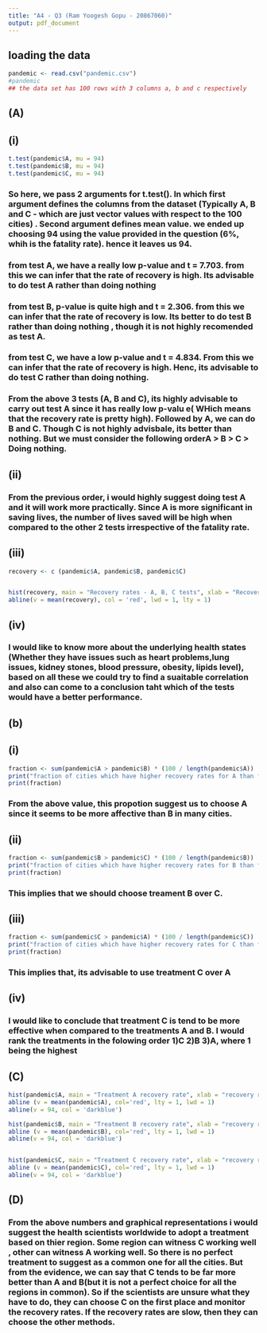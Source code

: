 ```yaml
---
title: "A4 - Q3 (Ram Yoogesh Gopu - 20867060)"
output: pdf_document
---
```


## loading the data
```r
pandemic <- read.csv("pandemic.csv")
#pandemic
## the data set has 100 rows with 3 columns a, b and c respectively 
```


## (A)

## (i)
```r
t.test(pandemic$A, mu = 94)
t.test(pandemic$B, mu = 94)
t.test(pandemic$C, mu = 94)
```

### So here, we pass 2 arguments for t.test(). In which first argument defines the columns from the dataset (Typically A, B and C - which are just vector values with respect to the 100 cities) . Second argument defines mean value. we ended up choosing 94 using the value provided in the question (6%, whih is the fatality rate). hence it leaves us 94. 


### from test A, we have a really low p-value and t = 7.703. from this we can infer that the rate of recovery is high. Its advisable to do test A rather than doing nothing 

### from test B, p-value is quite high and t = 2.306. from this we can infer that the rate of recovery is low. Its better to do test B rather than doing nothing , though it is not highly recomended as test A.

### from test C, we have a low p-value and t = 4.834. From this we can infer that the rate of recovery is high. Henc, its advisable to do test C rather than doing nothing.  


### From the above 3 tests (A, B and C), its highly advisable to carry out test A since it has really low p-valu e( WHich means that the recovery rate is pretty high). Followed by A, we can do B and C. Though C is not highly advisbale, its better than nothing. But we must consider the following orderA > B > C > Doing nothing.


## (ii)

### From the previous order, i would highly suggest doing test A and it will work more practically. Since A is more significant in saving lives, the number of lives saved will be high when compared to the other 2 tests irrespective of the fatality rate.



## (iii)

```r
recovery <- c (pandemic$A, pandemic$B, pandemic$C)


hist(recovery, main = "Recovery rates - A, B, C tests", xlab = "Recovery rate", col = "lightblue" )
abline(v = mean(recovery), col = 'red', lwd = 1, lty = 1)


```


## (iv)

### I would like to know more about the underlying health states (Whether they have issues such as heart problems,lung issues, kidney stones, blood pressure, obesity, lipids level), based on all these we could try to find a suaitable correlation and also can come to a conclusion taht which of the tests would have a better performance. 



## (b)

## (i)

```r
fraction <- sum(pandemic$A > pandemic$B) * (100 / length(pandemic$A))
print("fraction of cities which have higher recovery rates for A than for B" )
print(fraction)
```

### From the above value, this propotion suggest us to choose A since it seems to be more affective than B in many cities. 


## (ii)

```r
fraction <- sum(pandemic$B > pandemic$C) * (100 / length(pandemic$B))
print("fraction of cities which have higher recovery rates for B than for C" )
print(fraction)

```

### This implies that we should choose treament B over C.


## (iii)

```r
fraction <- sum(pandemic$C > pandemic$A) * (100 / length(pandemic$C))
print("fraction of cities which have higher recovery rates for C than for A" )
print(fraction)

```

### This implies that, its advisable to use treatment C over A



## (iv)
### I would like to conclude that treatment C is tend to be more effective when compared to the treatments A and B. I would rank the treatments in the folowing order 1)C  2)B  3)A, where 1 being the highest 



## (C)

```r

hist(pandemic$A, main = "Treatment A recovery rate", xlab = "recovery rate", col ="yellow", xlim = c(85, 100))
abline (v = mean(pandemic$A), col='red', lty = 1, lwd = 1)
abline(v = 94, col = 'darkblue')

hist(pandemic$B, main = "Treatment B recovery rate", xlab = "recovery rate", col ="yellow", xlim = c(85, 100))
abline (v = mean(pandemic$B), col='red', lty = 1, lwd = 1)
abline(v = 94, col = 'darkblue')


hist(pandemic$C, main = "Treatment C recovery rate", xlab = "recovery rate", col ="yellow", xlim = c(85, 100))
abline (v = mean(pandemic$C), col='red', lty = 1, lwd = 1)
abline(v = 94, col = 'darkblue')

```


## (D)

### From the above numbers and graphical representations i would suggest the health scientists worldwide to adopt a treatment based on thier region. Some region can witness C working well , other can witness A working well. So there is no perfect treatment to suggest as a common one for all the cities. But from the evidence, we can say that C tends to be far more better than A and B(but it is not a perfect choice for all the regions in common). So if the scientists are unsure what they have to do, they can choose C on the first place and monitor the recovery rates. If the recovery rates are slow, then they can choose the other methods.  













